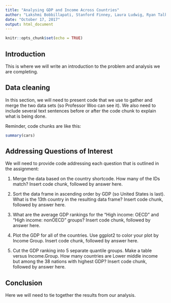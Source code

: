 ```yaml
---
title: "Analysing GDP and Income Across Countries"
author: "Lakshmi Bobbillapati, Stanford Finney, Laura Ludwig, Ryan Talk"
date: "October 17, 2017"
output: html_document
---
```


```r
knitr::opts_chunk$set(echo = TRUE)
```

## Introduction

This is where we will write an introduction to the problem and analysis we are completing.

## Data cleaning

In this section, we will need to present code that we use to gather and merge the two data sets (so Professor Woo can see it). We also need to include several text sentences before or after the code chunk to explain what is being done. 

Reminder, code chunks are like this:
```r
summary(cars)
```

## Addressing Questions of Interest 

We will need to provide code addressing each question that is outlined in the assignment: 

1. Merge the data based on the country shortcode. How many of the IDs match? 
Insert code chunk, followed by answer here.

2. Sort the data frame in ascending order by GDP (so United States is last). What is the 13th country in the resulting data frame?
Insert code chunk, followed by answer here.

3. What are the average GDP rankings for the "High income: OECD" and "High income: nonOECD" groups? 
Insert code chunk, followed by answer here.

4. Plot the GDP for all of the countries. Use ggplot2 to color your plot by Income Group.
Insert code chunk, followed by answer here.

5. Cut the GDP ranking into 5 separate quantile groups. Make a table versus Income.Group. How many countries are Lower middle income but among the 38 nations with highest GDP?
Insert code chunk, followed by answer here.

## Conclusion
Here we will need to tie together the results from our analysis.



